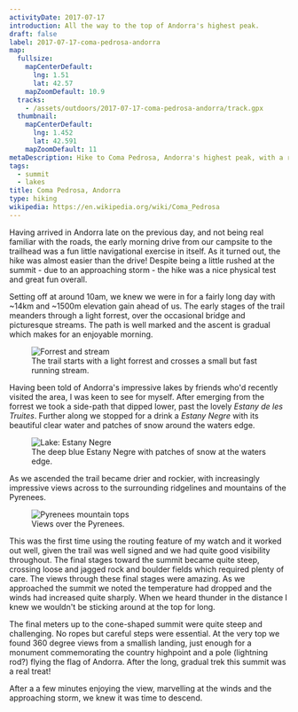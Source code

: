 ```yaml
---
activityDate: 2017-07-17
introduction: All the way to the top of Andorra's highest peak.
draft: false
label: 2017-07-17-coma-pedrosa-andorra
map:
  fullsize:
    mapCenterDefault:
      lng: 1.51
      lat: 42.57
    mapZoomDefault: 10.9
  tracks:
    - /assets/outdoors/2017-07-17-coma-pedrosa-andorra/track.gpx
  thumbnail:
    mapCenterDefault:
      lng: 1.452
      lat: 42.591
    mapZoomDefault: 11
metaDescription: Hike to Coma Pedrosa, Andorra's highest peak, with a route description, outdoor map, GPX track and selected photos.
tags:
  - summit
  - lakes
title: Coma Pedrosa, Andorra
type: hiking
wikipedia: https://en.wikipedia.org/wiki/Coma_Pedrosa
---
```


Having arrived in Andorra late on the previous day, and not being real familiar with the roads, the early morning drive from our campsite to the trailhead was a fun little navigational exercise in itself. As it turned out, the hike was almost easier than the drive! Despite being a little rushed at the summit - due to an approaching storm - the hike was a nice physical test and great fun overall.

Setting off at around 10am, we knew we were in for a fairly long day with ~14km and ~1500m elevation gain ahead of us. The early stages of the trail meanders through a light forrest, over the occasional bridge and picturesque streams. The path is well marked and the ascent is gradual which makes for an enjoyable morning.

<figure class="lg:mx-32 object-contain">
  <img
    alt="Forrest and stream"
    class="rounded-lg drop-shadow lg:drop-shadow-lg"
    src="/assets/outdoors/2017-07-17-coma-pedrosa-andorra/coma-pedrosa-low-forrests.jpg"
  />
  <figcaption class="text-center text-sm italic">
    The trail starts with a light forrest and crosses a small but fast running stream.
  </figcaption>
</figure>

Having been told of Andorra's impressive lakes by friends who'd recently visited the area, I was keen to see for myself. After emerging from the forrest we took a side-path that dipped lower, past the lovely _Estany de les Truites_. Further along we stopped for a drink a _Estany Negre_ with its beautiful clear water and patches of snow around the waters edge.

<figure class="lg:mx-32 object-contain">
  <img
    alt="Lake: Estany Negre"
    class="rounded-lg drop-shadow lg:drop-shadow-lg"
    src="/assets/outdoors/2017-07-17-coma-pedrosa-andorra/coma-pedrosa-estany-negre.jpg"
  />
  <figcaption class="text-center text-sm italic">
    The deep blue Estany Negre with patches of snow at the waters edge.
  </figcaption>
</figure>

As we ascended the trail became drier and rockier, with increasingly impressive views across to the surrounding ridgelines and mountains of the Pyrenees.

<figure class="lg:mx-32 object-contain">
  <img
    alt="Pyrenees mountain tops"
    class="rounded-lg drop-shadow lg:drop-shadow-lg"
    src="/assets/outdoors/2017-07-17-coma-pedrosa-andorra/coma-pedrosa-mountain-tops.jpg"
  />
  <figcaption class="text-center text-sm italic">Views over the Pyrenees.</figcaption>
</figure>

This was the first time using the routing feature of my watch and it worked out well, given the trail was well signed and we had quite good visibility throughout. The final stages toward the summit became quite steep, crossing loose and jagged rock and boulder fields which required plenty of care. The views through these final stages were amazing. As we approached the summit we noted the temperature had dropped and the winds had increased quite sharply. When we heard thunder in the distance I knew we wouldn't be sticking around at the top for long.

The final meters up to the cone-shaped summit were quite steep and challenging. No ropes but careful steps were essential. At the very top we found 360 degree views from a smallish landing, just enough for a monument commemorating the country highpoint and a pole (lightning rod?) flying the flag of Andorra. After the long, gradual trek this summit was a real treat!

After a a few minutes enjoying the view, marvelling at the winds and the approaching storm, we knew it was time to descend.
